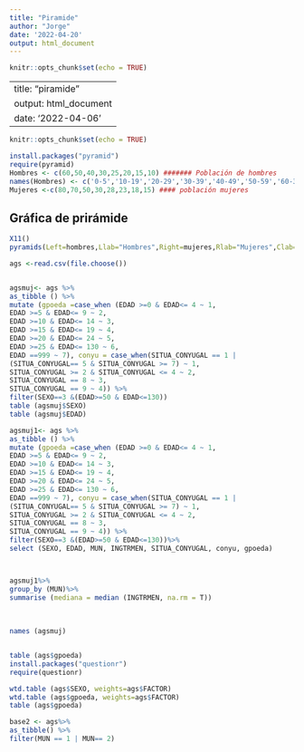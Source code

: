 ---
title: "Piramide"
author: "Jorge"
date: '2022-04-20'
output: html_document
---

```{r setup, include=FALSE}
knitr::opts_chunk$set(echo = TRUE)
```

---
title: "piramide"
output: html_document
date: '2022-04-06'
---

```{r setup, include=FALSE}
knitr::opts_chunk$set(echo = TRUE)
```

```{r}
install.packages("pyramid")
require(pyramid)
Hombres <- c(60,50,40,30,25,20,15,10) ####### Población de hombres 
names(Hombres) <- c('0-5','10-19','20-29','30-39','40-49','50-59','60-39','70+') #### grupos de edad
Mujeres <-c(80,70,50,30,28,23,18,15) #### población mujeres 


```
## Gráfica de prirámide 
```{r}
X11()
pyramids(Left=hombres,Llab="Hombres",Right=mujeres,Rlab="Mujeres",Clab="Grupos de edad",Laxis=c(0,50,100),Csize=1, main="Gráfica 1: Ejemplo de pirámide poblacional Clase de demografía",Lcol= "red",Rcol= "grey")

ags <-read.csv(file.choose())


agsmuj<- ags %>%
as_tibble () %>% 
mutate (gpoeda =case_when (EDAD >=0 & EDAD<= 4 ~ 1,
EDAD >=5 & EDAD<= 9 ~ 2,
EDAD >=10 & EDAD<= 14 ~ 3,
EDAD >=15 & EDAD<= 19 ~ 4,
EDAD >=20 & EDAD<= 24 ~ 5,
EDAD >=25 & EDAD<= 130 ~ 6,
EDAD ==999 ~ 7), conyu = case_when(SITUA_CONYUGAL == 1 | 
(SITUA_CONYUGAL== 5 & SITUA_CONYUGAL >= 7) ~ 1, 
SITUA_CONYUGAL >= 2 & SITUA_CONYUGAL <= 4 ~ 2, 
SITUA_CONYUGAL == 8 ~ 3, 
SITUA_CONYUGAL == 9 ~ 4)) %>%
filter(SEXO==3 &(EDAD>=50 & EDAD<=130))
table (agsmuj$SEXO)
table (agsmuj$EDAD)

agsmuj1<- ags %>%
as_tibble () %>% 
mutate (gpoeda =case_when (EDAD >=0 & EDAD<= 4 ~ 1,
EDAD >=5 & EDAD<= 9 ~ 2,
EDAD >=10 & EDAD<= 14 ~ 3,
EDAD >=15 & EDAD<= 19 ~ 4,
EDAD >=20 & EDAD<= 24 ~ 5,
EDAD >=25 & EDAD<= 130 ~ 6,
EDAD ==999 ~ 7), conyu = case_when(SITUA_CONYUGAL == 1 | 
(SITUA_CONYUGAL== 5 & SITUA_CONYUGAL >= 7) ~ 1, 
SITUA_CONYUGAL >= 2 & SITUA_CONYUGAL <= 4 ~ 2, 
SITUA_CONYUGAL == 8 ~ 3, 
SITUA_CONYUGAL == 9 ~ 4)) %>%
filter(SEXO==3 &(EDAD>=50 & EDAD<=130))%>%
select (SEXO, EDAD, MUN, INGTRMEN, SITUA_CONYUGAL, conyu, gpoeda)



agsmuj1%>%
group_by (MUN)%>%
summarise (mediana = median (INGTRMEN, na.rm = T))
  
  
  
names (agsmuj)


table (ags$gpoeda)
install.packages("questionr")
require(questionr)

wtd.table (ags$SEXO, weights=ags$FACTOR)
wtd.table (ags$gpoeda, weights=ags$FACTOR)
table (ags$gpoeda)

base2 <- ags%>%
as_tibble() %>%
filter(MUN == 1 | MUN== 2)




```